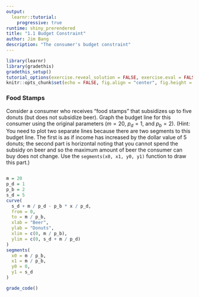 ```yaml
---
output: 
  learnr::tutorial: 
    progressive: true
runtime: shiny_prerendered
title: "1.1 Budget Constraint"
author: Jim Bang
description: "The consumer's budget constraint"
---
```


```r
library(learnr)
library(gradethis)
gradethis_setup()
tutorial_options(exercise.reveal_solution = FALSE, exercise.eval = FALSE, exercise.checker = gradethis_exercise_checker)
knitr::opts_chunk$set(echo = FALSE, fig.align = "center", fig.height = 6.5, fig.width = 8.5)
```


### Food Stamps

Consider a consumer who receives "food stamps" that subsidizes up to five donuts (but does not subsidize beer). Graph the budget line for this consumer using the original parameters ($m = 20$, $p_d = 1$, and $p_b = 2$). (Hint: You need to plot two separate lines because there are two segments to this budget line. The first is as if income has increased by the dollar value of 5 donuts; the second part is horizontal noting that you cannot spend the subsidy on beer and so the maximum amount of beer the consumer can buy does not change. Use the `segments(x0, x1, y0, y1)` function to draw this part.)

```r

```

```r
m = 20
p_d = 1
p_b = 2
s_d = 5
curve(
  s_d + m / p_d - p_b * x / p_d,
  from = 0,
  to = m / p_b,
  xlab = "Beer",
  ylab = "Donuts",
  xlim = c(0, m / p_b),
  ylim = c(0, s_d + m / p_d)
)
segments(
  x0 = m / p_b,
  x1 = m / p_b,
  y0 = 0,
  y1 = s_d
)
```

```r
grade_code() 
```

